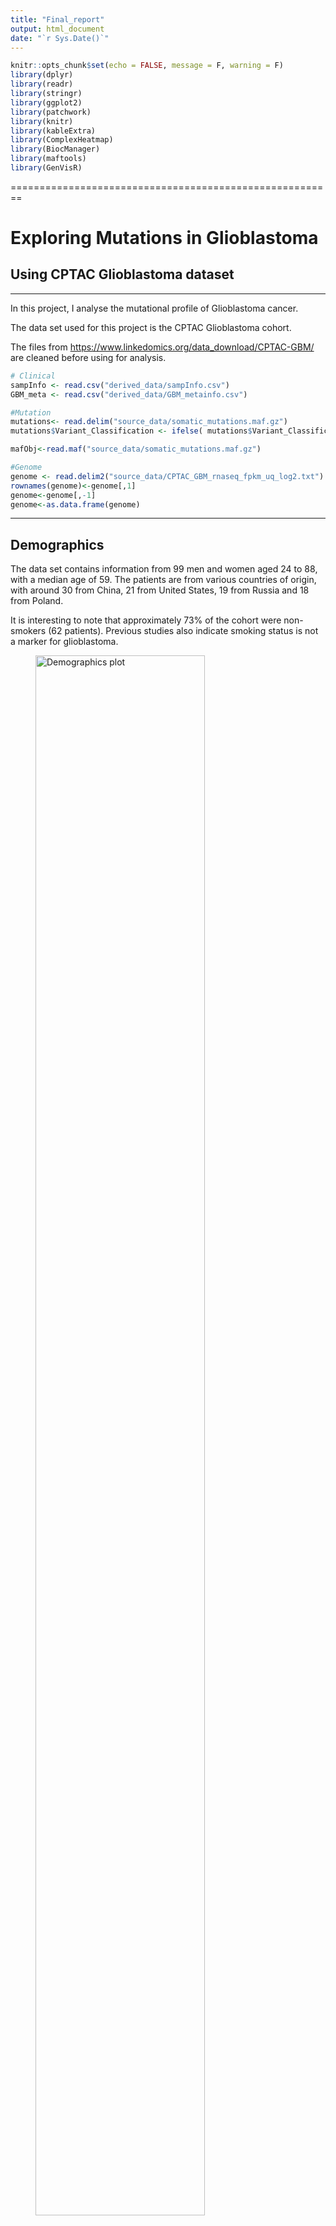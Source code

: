 ```yaml
---
title: "Final_report"
output: html_document
date: "`r Sys.Date()`"
---
```


```r

knitr::opts_chunk$set(echo = FALSE, message = F, warning = F)
library(dplyr)
library(readr)
library(stringr)
library(ggplot2)
library(patchwork)
library(knitr)
library(kableExtra)
library(ComplexHeatmap)
library(BiocManager)
library(maftools)
library(GenVisR)

```

========================================================

# Exploring Mutations in Glioblastoma 

## Using CPTAC Glioblastoma dataset

------------------------------------------------------------------------

In this project, I analyse the mutational profile of Glioblastoma cancer.

The data set used for this project is the CPTAC Glioblastoma cohort.

The files from <https://www.linkedomics.org/data_download/CPTAC-GBM/> are cleaned before using for analysis.

```r
# Clinical
sampInfo <- read.csv("derived_data/sampInfo.csv")
GBM_meta <- read.csv("derived_data/GBM_metainfo.csv")

#Mutation
mutations<- read.delim("source_data/somatic_mutations.maf.gz")
mutations$Variant_Classification <- ifelse( mutations$Variant_Classification=="Splice_Region", "Splice_Site",mutations$Variant_Classification)

mafObj<-read.maf("source_data/somatic_mutations.maf.gz")

#Genome
genome <- read.delim2("source_data/CPTAC_GBM_rnaseq_fpkm_uq_log2.txt")
rownames(genome)<-genome[,1]
genome<-genome[,-1]
genome<-as.data.frame(genome)
```

------------------------------------------------------------------------

## Demographics

The data set contains information from 99 men and women aged 24 to 88, with a median age of 59. The patients are from various countries of origin, with around 30 from China, 21 from United States, 19 from Russia and 18 from Poland.

It is interesting to note that approximately 73% of the cohort were non-smokers (62 patients). Previous studies also indicate smoking status is not a marker for glioblastoma.

![Demographics plot](Figures/Demographics.png){style="align: center" width="80%"}

------------------------------------------------------------------------

## Mutational Profile

The meta data contains information about the mutations in genes ATRX, PIK3CA, RB1, TP53, EGFR and PTEN.

It is observed that TP53 and PTEN are mutated in most samples.

![Gene Counts](Figures/Gene_counts.png){alt="Gene Counts" align="center" width="50%"}

Around 45 % of the cohort had only one mutation and 22% did not have any mutation. Only 1 patient had mutation in 4 genes.

```r

# Subset the GBM data frame to rows 10 to 17 to choose only mutation columns
subset_data <- GBM_meta[,12:17]
subset_data <- subset_data %>% mutate_all(as.numeric)

# Calculating the sum of each column in the subset
row_sums <-rowSums(subset_data)

sum_table <- as.data.frame(table(row_sums))

# Rename the columns
colnames(sum_table) <- c("No.of.Mutations", "Freq")

# Calculating the sum of each column in the subset
col_sums <-colSums(subset_data)

col_sums<-as.data.frame(col_sums)
col_sums$genes <- rownames(col_sums)
rownames(col_sums)<-NULL
colnames(col_sums)<-c("Freq","Genes")
col_sums<-col_sums[,c("Genes","Freq")]
col_sums$Genes <- gsub("_mutation", "", col_sums$Genes)

kable(col_sums, format = "html", align = 'c', caption = "Number of Mutations in Genes") %>%
  kable_styling(full_width = FALSE, position = "center")

kable(sum_table, format = "html", align = 'c', caption = "Frequency of mutations") %>%
  kable_styling(full_width = FALSE, position = "center")

```

I will be focusing only on the genes ATRX, PIK3CA, RB1, TP53, EGFR and PTEN for further analysis. Only 69 samples have mutations in these genes.

```r
genes <- c("ATRX", "PIK3CA", "RB1", "TP53", "EGFR", "PTEN")
idx1<-which(mutations$Hugo_Symbol %in% genes)
mutation_subset <- mutations[idx1,]

```

Looking at the mutations by variant type, we see that EGFR has the highest number of SNPs followed by ATRX. It is observed that most of the mutations are SNPs and there are few Indels.

```r
mutation_subset %>% 
  group_by(Hugo_Symbol, Variant_Type) %>% 
  tally()  %>%
   arrange(desc(n), Variant_Type) 
```

Variant Classification

Mutations could be in different regions of the gene. Depending on the location of mutation, it could either impact gene regulation or protein expression. EGFR has most mutations in Intronic region and missense mutations. Missense mutations result in change in codons and thus a change in protein structure.

```r
mutation_subset %>%
  group_by(Hugo_Symbol, Variant_Classification) %>%
  tally() %>%
   arrange(desc(n), Hugo_Symbol)
```

![Variants per gene](Figures/Mutation_gene.png){align="center"}

The package GenVisR is useful for visualizing mutation data. All the mutations in the subset of data are non-synonymous mutations. EGFR is mutated in most samples and most samples have mutations in introns.

![Waterfall Plot for Mutations](Figures/Mutation_waterfall.png){align="center"}

Using the maftools package, we can look at which pathways are affected the most due to mutations in the cohort.

The RTK-RAS signaling pathway accounts for 30% of the mutation, followed by PI3K pathway, which is in line with the mutations counts since EGFR, PI3K and PTEN play a role in these pathways.

![Pathways impacted](Figures/Pathways.png){width="80%"}

------------------------------------------------------------------------

## Genomic Profile

The gene expression data available is log2 transformed fpkm. No specific cluster is observed in the gene expression.

If tpkm data was available, we can use it for differential expression analysis and Gene set enrichment.

```r

# Heatmap
genome <- as.data.frame(sapply(genome, as.numeric))

# Create a Heatmap object
heatmap_obj <- Heatmap(genome, 
                       name = "Genomic Data", 
                       row_names_gp = gpar(fontsize = 8), 
                       column_names_gp = gpar(fontsize = 8))

# Draw the heatmap
draw(heatmap_obj)

```

## Conclusion

The National Cancer Institute's Clinical Proteomic Tumor Analysis Consortium (CPTAC) contains comprehensive data for various tumors. However, the Glioblastoma data set contains limited clinical information. Also, the existing RNAseq data needs to be processed further to use it for gene expression analysis.
